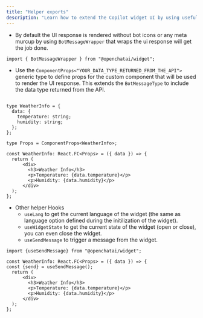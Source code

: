 ```yaml
---
title: "Helper exports"
description: "Learn how to extend the Copilot widget UI by using useful utilities exported from `@openchatai/widget`."
---
```


- By default the UI response is rendered without bot icons or any meta murcup 
by using `BotMessageWrapper` that wraps the ui response will get the job done. 

``` tsx
import { BotMessageWrapper } from "@openchatai/widget";
```
- Use the `ComponentProps<"YOUR_DATA_TYPE_RETURNED_FROM_THE_API">` generic type to define props for the custom component that will be used to render the UI response. This extends the `BotMessageType` to include the data type returned from the API.

``` tsx

type WeatherInfo = {
  data: {
    temperature: string;
    humidity: string;
  };
};

type Props = ComponentProps<WeatherInfo>;

const WeatherInfo: React.FC<Props> = ({ data }) => {
  return (
      <div>
        <h3>Weather Info</h3>
        <p>Temperature: {data.temperature}</p>
        <p>Humidity: {data.humidity}</p>
      </div>
  );
};
```

- Other helper Hooks 
    - `useLang` to get the current language of the widget (the same as language option defined during the initilization of the widget).
    - `useWidgetState` to get the current state of the widget (open or close), you can even close the widget.
    - `useSendMessage` to trigger a message from the widget. 
```tsx
import {useSendMessage} from "@openchatai/widget";
```
``` tsx
const WeatherInfo: React.FC<Props> = ({ data }) => {
const {send} = useSendMessage();
  return (
      <div>
        <h3>Weather Info</h3>
        <p>Temperature: {data.temperature}</p>
        <p>Humidity: {data.humidity}</p>
      </div>
  );
};
```
